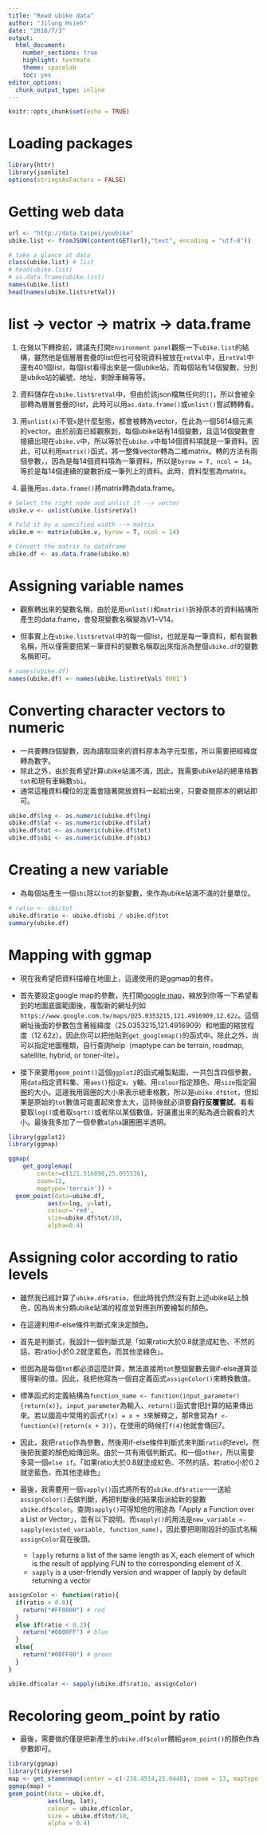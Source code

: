 ```yaml
---
title: "Read ubike data"
author: "Jilung Hsieh"
date: "2018/7/3"
output: 
  html_document: 
    number_sections: true
    highlight: textmate
    theme: spacelab
    toc: yes
editor_options: 
  chunk_output_type: inline
---
```


```r
knitr::opts_chunk$set(echo = TRUE)
```



# Loading packages

```r
library(httr)
library(jsonlite)
options(stringsAsFactors = FALSE)

```



# Getting web data

```r
url <- "http://data.taipei/youbike"
ubike.list <- fromJSON(content(GET(url),"text", encoding = "utf-8"))

# take a glance at data
class(ubike.list) # list
# head(ubike.list)
# as.data.frame(ubike.list)
names(ubike.list)
head(names(ubike.list$retVal))
```



# list -> vector -> matrix -> data.frame 

1. 在做以下轉換前，建議先打開`Environment panel`觀察一下`ubike.list`的結構，雖然他是個層層套疊的list但也可發現資料被放在`retVal`中，且`retVal`中還有401個list，每個list看得出來是一個ubike站，而每個站有14個變數，分別是ubike站的編號、地址、剩餘車輛等等。

2. 資料儲存在`ubike.list$retVal`中，但由於該json檔無任何的`[]`，所以會被全部轉為層層套疊的list，此時可以用`as.data.frame()`或`unlist()`嘗試轉轉看。

3. 用`unlist(x)`不管`x`是什麼型態，都會被轉為vector，在此為一個5614個元素的vector。由於前面已經觀察到，每個ubike站有14個變數，且這14個變數會接續出現在`ubike.v`中，所以等於在`ubike.v`中每14個資料項就是一筆資料。因此，可以利用`matrix()`函式，將一整條vector轉為二維matrix。轉的方法有兩個參數，，因為是每14個資料項為一筆資料，所以是`byrow = T, ncol = 14`。等於是每14個連續的變數折成一筆列上的資料。此時，資料型態為matrix。

4. 最後用`as.data.frame()`將matrix轉為data.frame。


```r
# Select the right node and unlist it --> vector
ubike.v <- unlist(ubike.list$retVal)

# Fold it by a specified width --> matrix
ubike.m <- matrix(ubike.v, byrow = T, ncol = 14)

# Convert the matrix to dataframe
ubike.df <- as.data.frame(ubike.m)
```


# Assigning variable names
* 觀察轉出來的變數名稱，由於是用`unlist()`和`matrix()`拆掉原本的資料結構所產生的data.frame，會發現變數名稱變為V1~V14。

* 但事實上在`ubike.list$retVal`中的每一個list，也就是每一筆資料，都有變數名稱，所以僅需要把某一筆資料的變數名稱取出來指派為整個`ubike.df`的變數名稱即可。


```r
# names(ubike.df)
names(ubike.df) <- names(ubike.list$retVal$`0001`)
```


# Converting character vectors to numeric
* 一共要轉四個變數，因為讀取回來的資料原本為字元型態，所以需要把經緯度轉為數字。
* 除此之外，由於我希望計算ubike站滿不滿，因此，我需要ubike站的總車格數`tot`和現有車輛數`sbi`。
* 通常這種資料欄位的定義會隨著開放資料一起給出來，只要查閱原本的網站即可。

```r
ubike.df$lng <- as.numeric(ubike.df$lng)
ubike.df$lat <- as.numeric(ubike.df$lat)
ubike.df$tot <- as.numeric(ubike.df$tot)
ubike.df$sbi <- as.numeric(ubike.df$sbi)
```


# Creating a new variable
* 為每個站產生一個`sbi`除以`tot`的新變數，來作為ubike站滿不滿的計量單位。

```r
# ratio <- sbi/tot
ubike.df$ratio <- ubike.df$sbi / ubike.df$tot
summary(ubike.df)
```

# Mapping with ggmap

* 現在我希望把資料描繪在地圖上，這邊使用的是ggmap的套件。

* 首先要設定google map的參數，先打開[google map](https://www.google.com.tw/maps)，縮放到你等一下希望看到的地圖底圖範圍後，複製新的網址列如`https://www.google.com.tw/maps/@25.0353215,121.4916909,12.62z`。這個網址後面的參數包含著經緯度（25.0353215,121.4916909）和地圖的縮放程度（12.62z）。因此你可以把他貼到`get_googlemap()`的函式中。除此之外，尚可以指定地圖種類，自行查詢help（maptype can be terrain, roadmap, satellite, hybrid, or toner-lite）。

* 接下來要用`geom_point()`這個`ggplot2`的函式繪製點圖，一共包含四個參數，用`data`指定資料集、用`aes()`指定x、y軸、用`colour`指定顏色、用`size`指定圓圈的大小。這邊我用圓圈的大小來表示總車格數，所以是`ubike.df$tot`，但如果是原始的`tot`數值可能畫起來會太大，這時後就必須要**自行反覆嘗試**，看看要取`log()`或者取`sqrt()`或者除以某個數值，好讓畫出來的點為適合觀看的大小。最後我多加了一個參數`alpha`讓圈圈半透明。

```r
library(ggplot2)
library(ggmap)

ggmap(
	get_googlemap(
		center=c(121.516898,25.055536),
		zoom=12,
		maptype='terrain')) +
  geom_point(data=ubike.df, 
  		   aes(x=lng, y=lat), 
  		   colour='red', 
  		   size=ubike.df$tot/10, 
  		   alpha=0.4)
```

# Assigning color according to ratio levels

* 雖然我已經計算了`ubike.df$ratio`，但此時我仍然沒有對上述ubike站上顏色，因為尚未分類ubike站滿的程度並對應到所要繪製的顏色。

* 在這邊利用if-else條件判斷式來決定顏色。

* 首先是判斷式，我設計一個判斷式是「如果ratio大於0.8就塗成紅色、不然的話，若ratio小於0.2就塗藍色，而其他塗綠色」。

* 但因為是每個`tot`都必須這麼計算，無法直接用`tot`整個變數去做if-else運算並獲得新的值。因此，我把他寫為一個自定義函式`assignColor()`來轉換數值。

* 標準函式的定義結構為`function_name <- function(input_parameter){return(x)}`。`input_parameter`為輸入、`return()`函式會把計算的結果傳出來。若以國高中常用的函式`f(x) = x + 3`來解釋之，那R會寫為`f <- function(x){return(x + 3)}`，在使用的時候打`f(4)`他就會傳回7。

* 因此，我把`ratio`作為參數，然後用if-else條件判斷式來判斷`ratio`的level，然後把我要的顏色給傳回來。由於一共有兩個判斷式，和一個`other`，所以需要多寫一個`else if`。「如果ratio大於0.8就塗成紅色、不然的話，若ratio小於0.2就塗藍色，而其他塗綠色」

* 最後，我需要用一個`sapply()`函式將所有的`ubike.df$ratio`一一送給`assignColor()`去做判斷，再把判斷後的結果指派給新的變數`ubike.df$color`。查詢`sapply()`可得知他的用途為「Apply a Function over a List or Vector」，並有以下說明。而`sapply()`的用法是`new_variable <- sapply(existed_variable, function_name)`，因此要把剛剛設計的函式名稱`assignColor`寫在後頭。
    * `lapply` returns a list of the same length as X, each element of which is the result of applying FUN to the corresponding element of X.
    * `sapply` is a user-friendly version and wrapper of lapply by default returning a vector


```r
assignColor <- function(ratio){
  if(ratio > 0.8){
    return("#FF0000") # red
  }
  else if(ratio < 0.2){
    return("#0000FF") # blue
  }
  else{
    return("#00FF00") # green
  }
}

ubike.df$color <- sapply(ubike.df$ratio, assignColor)
```



# Recoloring geom_point by ratio
* 最後，需要做的僅是把新產生的`ubike.df$color`餵給`geom_point()`的顏色作為參數即可。
```r
library(ggmap)
library(tidyverse)
map <- get_stamenmap(center = c(-238.4514,25.0448), zoom = 13, maptype = "toner-lite")
ggmap(map) +
geom_point(data = ubike.df, 
		   aes(lng, lat), 
		   colour = ubike.df$color, 
		   size = ubike.df$tot/10, 
		   alpha = 0.4)
```

